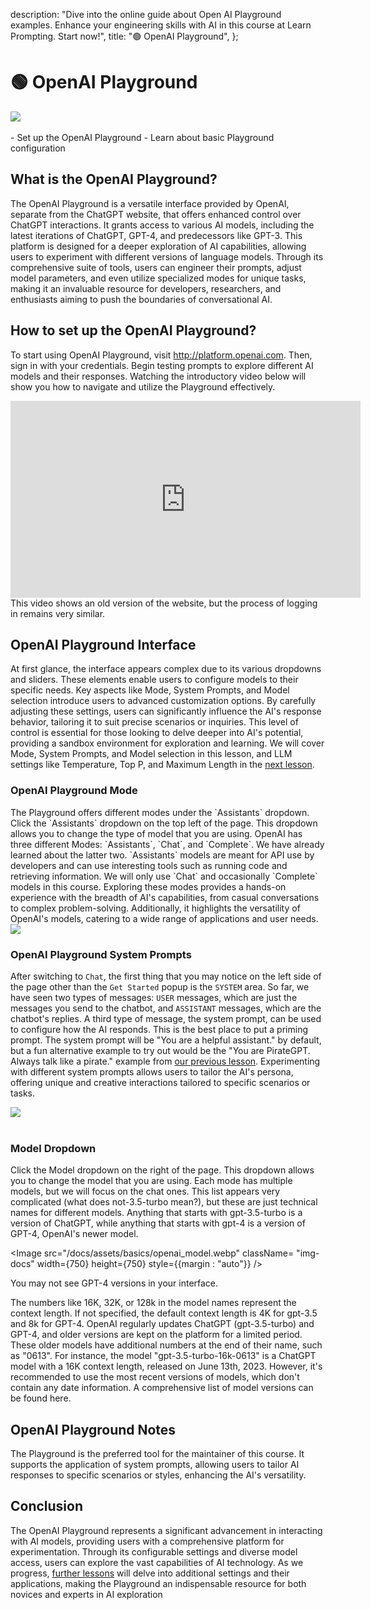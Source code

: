   description: "Dive into the online guide about Open AI Playground examples. Enhance your engineering skills with AI in this course at Learn Prompting. Start now!",
  title: "🟢 OpenAI Playground",
 };

# 🟢 OpenAI Playground

<div style={{ textAlign: "center" }}>
  <Image
    src="/docs/assets/basics/openai_playground.webp"
    className="img-docs"
    width={2700}
    height={1342}
    style={{ width: "80%", margin: "auto" }}
  />
</div>
<br />

<Takeaways>
  - Set up the OpenAI Playground 
  - Learn about basic Playground configuration
</Takeaways>

## What is the OpenAI Playground?

The OpenAI Playground is a versatile interface provided by OpenAI, separate from the ChatGPT website, that offers enhanced control over ChatGPT interactions. It grants access to various AI models, including the latest iterations of ChatGPT, GPT-4, and predecessors like GPT-3. This platform is designed for a deeper exploration of AI capabilities, allowing users to experiment with different versions of language models. Through its comprehensive suite of tools, users can engineer their prompts, adjust model parameters, and even utilize specialized modes for unique tasks, making it an invaluable resource for developers, researchers, and enthusiasts aiming to push the boundaries of conversational AI.

## How to set up the OpenAI Playground?

To start using OpenAI Playground, visit http://platform.openai.com. 
Then, sign in with your credentials. Begin testing prompts to explore different AI models and 
their responses. Watching the introductory video below will show you how to navigate and utilize 
the Playground effectively.

<iframe
  width="560"
  height="315"
  className="w-fit lg:w-[560px]"
  src="https://www.youtube.com/embed/6OD14rpokRw"
  title="YouTube video player"
  frameBorder="0"
  allow="accelerometer; autoplay; clipboard-write; encrypted-media; gyroscope; picture-in-picture; web-share"
  allowFullScreen
></iframe>

<Note>
  This video shows an old version of the website, but the process of logging in
  remains very similar.
</Note>

## OpenAI Playground Interface

At first glance, the interface appears complex due to its various dropdowns and sliders. 
These elements enable users to configure models to their specific needs. 
Key aspects like Mode, System Prompts, and Model selection introduce users to advanced 
customization options. By carefully adjusting these settings, users can significantly influence 
the AI's response behavior, tailoring it to suit precise scenarios or inquiries. This level of 
control is essential for those looking to delve deeper into AI's potential, providing a sandbox 
environment for exploration and learning. We will cover Mode, System Prompts, and Model 
selection in this lesson, and LLM settings like Temperature, Top P, and Maximum Length in the 
[next lesson](https://learnprompting.org/docs/basics/configuration_hyperparameters).

### OpenAI Playground Mode

<div className="flex flex-col sm:flex-row justify-between">
  <div>
The Playground offers different modes under the `Assistants` dropdown. Click the `Assistants` dropdown on the top left of the page. This dropdown allows you to change the type of model that you are using. OpenAI has three different Modes: `Assistants`, `Chat`, and `Complete`. We have already learned about the latter two. `Assistants` models are meant for API use by developers and can use interesting tools such as running code and retrieving information. We will only use `Chat` and occasionally `Complete` models in this course. Exploring these modes provides a hands-on experience with the breadth of AI's capabilities, from casual conversations to complex problem-solving. Additionally, it highlights the versatility of OpenAI's models, catering to a wide range of applications and user needs.
  </div>

  <div className="mt-4 sm:mt-0 sm:ml-auto">
    <Image
      src="/docs/assets/basics/openai_mode.webp"
      className="img-docs"
      width={750}
      height={750}
      style={{ margin: "auto" }}
    />
  </div>
</div>

### OpenAI Playground System Prompts

After switching to `Chat`, the first thing that you may notice on the left side of the page other than the `Get Started` popup is the `SYSTEM` area. So far, we have seen two types of messages: `USER` messages, which are just the messages you send to the chatbot, and `ASSISTANT` messages, which are the chatbot's replies. A third type of message, the system prompt, can be used to configure how the AI responds.
This is the best place to put a priming prompt. The system prompt will be "You are a helpful assistant." by default, but a fun alternative example to try out would be the "You are PirateGPT. Always talk like a pirate." example from [our previous lesson](https://learnprompting.org/docs/basics/priming_prompt). Experimenting with different system prompts allows users to tailor the AI's persona, offering unique and creative interactions tailored to specific scenarios or tasks.

<div style={{ textAlign: "center" }}>
  <Image
    src="/docs/assets/basics/openai_system_prompt.webp"
    className="img-docs"
    width={2442}
    height={1438}
    style={{ width: "80%", margin: "auto" }}
  />
</div>
<br />

### Model Dropdown

<div className="flex flex-col sm:flex-row justify-between">
  
<div>
Click the Model dropdown on the right of the page. This dropdown allows you to change the model that you are using. Each mode has multiple models, but we will focus on the chat ones. This list appears very complicated (what does not-3.5-turbo mean?), but these are just technical names for different models. Anything that starts with gpt-3.5-turbo is a version of ChatGPT, while anything that starts with gpt-4 is a version of GPT-4, OpenAI's newer model. 
</div>
  
<div className="mt-4 sm:mt-0 sm:ml-auto">
    
<Image src="/docs/assets/basics/openai_model.webp" className= "img-docs" width={750} height={750} style={{margin : "auto"}} />
  
</div>
</div>

<Note>You may not see GPT-4 versions in your interface.</Note>

The numbers like 16K, 32K, or 128k in the model names represent the context length. If not specified, the default context length is 4K for gpt-3.5 and 8k for GPT-4. OpenAI regularly updates ChatGPT (gpt-3.5-turbo) and GPT-4, and older versions are kept on the platform for a limited period. These older models have additional numbers at the end of their name, such as "0613". For instance, the model "gpt-3.5-turbo-16k-0613" is a ChatGPT model with a 16K context length, released on June 13th, 2023. However, it's recommended to use the most recent versions of models, which don't contain any date information. A comprehensive list of model versions can be found here.

## OpenAI Playground Notes

The Playground is the preferred tool for the maintainer of this course.
It supports the application of system prompts, 
allowing users to tailor AI responses to specific scenarios or styles, 
enhancing the AI's versatility.


## Conclusion

The OpenAI Playground represents a significant advancement in interacting with AI models, 
providing users with a comprehensive platform for experimentation. Through its configurable 
settings and diverse model access, users can explore the vast capabilities of AI technology. 
As we progress, [further lessons](https://learnprompting.org/docs/basics/configuration_hyperparameters) will delve into additional settings and their applications, 
making the Playground an indispensable resource for both novices and experts in AI exploration
